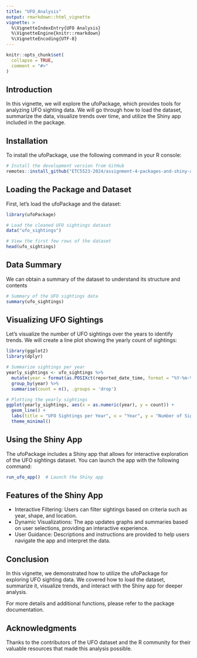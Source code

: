 ```yaml
---
title: "UFO_Analysis"
output: rmarkdown::html_vignette
vignette: >
  %\VignetteIndexEntry{UFO Analysis}
  %\VignetteEngine{knitr::rmarkdown}
  %\VignetteEncoding{UTF-8}
---
```


```r
knitr::opts_chunk$set(
  collapse = TRUE,
  comment = "#>"
)
```


## Introduction

In this vignette, we will explore the ufoPackage, which provides tools for analyzing UFO sighting data. We will go through how to load the dataset, summarize the data, visualize trends over time, and utilize the Shiny app included in the package.

## Installation

To install the ufoPackage, use the following command in your R console:

```r
# Install the development version from GitHub
remotes::install_github("ETC5523-2024/assignment-4-packages-and-shiny-apps-rows0001/ufopackage/ufoPackage")

```


## Loading the Package and Dataset 

First, let's load the ufoPackage and the dataset:

```r
library(ufoPackage)

# Load the cleaned UFO sightings dataset
data("ufo_sightings")

# View the first few rows of the dataset
head(ufo_sightings)
```


## Data Summary

We can obtain a summary of the dataset to understand its structure and contents

```r
# Summary of the UFO sightings data
summary(ufo_sightings)

```


## Visualizing UFO Sightings

Let's visualize the number of UFO sightings over the years to identify trends. We will create a line plot showing the yearly count of sightings:

```r
library(ggplot2)
library(dplyr)

# Summarize sightings per year
yearly_sightings <- ufo_sightings %>%
  mutate(year = format(as.POSIXct(reported_date_time, format = "%Y-%m-%d %H:%M:%S"), "%Y")) %>%
  group_by(year) %>%
  summarise(count = n(), .groups = 'drop')

# Plotting the yearly sightings
ggplot(yearly_sightings, aes(x = as.numeric(year), y = count)) +
  geom_line() +
  labs(title = "UFO Sightings per Year", x = "Year", y = "Number of Sightings") +
  theme_minimal()

```


## Using the Shiny App

The ufoPackage includes a Shiny app that allows for interactive exploration of the UFO sightings dataset. You can launch the app with the following command:

```r
run_ufo_app()  # Launch the Shiny app

```


## Features of the Shiny App

- Interactive Filtering: Users can filter sightings based on criteria such as year, shape, and location.
- Dynamic Visualizations: The app updates graphs and summaries based on user selections, providing an interactive experience.
- User Guidance: Descriptions and instructions are provided to help users navigate the app and interpret the data.


## Conclusion

In this vignette, we demonstrated how to utilize the ufoPackage for exploring UFO sighting data. We covered how to load the dataset, summarize it, visualize trends, and interact with the Shiny app for deeper analysis.

For more details and additional functions, please refer to the package documentation.

## Acknowledgments

Thanks to the contributors of the UFO dataset and the R community for their valuable resources that made this analysis possible.
